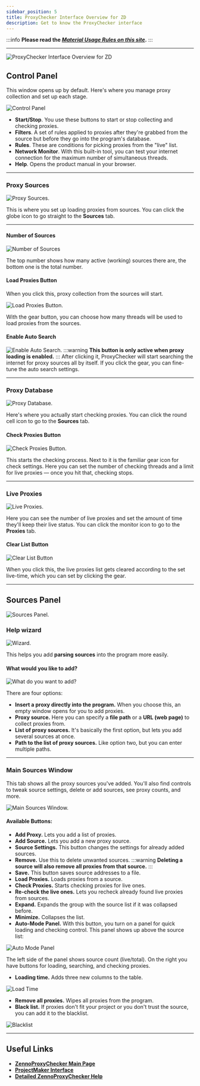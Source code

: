 ```yaml
---
sidebar_position: 5
title: ProxyChecker Interface Overview for ZD
description: Get to know the ProxyChecker interface
---
```


:::info **Please read the [*Material Usage Rules on this site*](../Disclaimer).**
:::
_______________________________________________
![ProxyChecker Interface Overview for ZD](./assets/ProxyChecker/ProxyCheck_pic14.png)
## Control Panel
This window opens up by default. Here's where you manage proxy collection and set up each stage.

![Control Panel](./assets/ProxyChecker/ProxyCheck_pic15.png)
- **Start/Stop**. You use these buttons to start or stop collecting and checking proxies.
- **Filters**. A set of rules applied to proxies after they're grabbed from the source but before they go into the program's database.
- **Rules**. These are conditions for picking proxies from the "live" list.
- **Network Monitor**. With this built-in tool, you can test your internet connection for the maximum number of simultaneous threads.
- **Help**. Opens the product manual in your browser.
_________________
### Proxy Sources
![Proxy Sources.](./assets/ProxyChecker/ProxyCheck_pic16.png)

This is where you set up loading proxies from sources. You can click the globe icon to go straight to the **Sources** tab.
_________________
#### Number of Sources
![Number of Sources](./assets/ProxyChecker/ProxyCheck_pic17.png)

The top number shows how many active (working) sources there are, the bottom one is the total number.
#### Load Proxies Button
When you click this, proxy collection from the sources will start.

![Load Proxies Button.](./assets/ProxyChecker/ProxyCheck_pic18.png)

With the gear button, you can choose how many threads will be used to load proxies from the sources.
#### Enable Auto Search
![Enable Auto Search.](./assets/ProxyChecker/ProxyCheck_pic19.png)
:::warning **This button is only active when proxy loading is enabled.**
:::
After clicking it, ProxyChecker will start searching the internet for proxy sources all by itself. If you click the gear, you can fine-tune the auto search settings.
_________________
### Proxy Database
![Proxy Database.](./assets/ProxyChecker/ProxyCheck_pic20.png)

Here's where you actually start checking proxies. You can click the round cell icon to go to the **Sources** tab.
#### Check Proxies Button
![Check Proxies Button.](./assets/ProxyChecker/ProxyCheck_pic21.png)

This starts the checking process. Next to it is the familiar gear icon for check settings. Here you can set the number of checking threads and a limit for live proxies — once you hit that, checking stops.
_________________
### Live Proxies
![Live Proxies.](./assets/ProxyChecker/ProxyCheck_pic22.png)

Here you can see the number of live proxies and set the amount of time they'll keep their live status. You can click the monitor icon to go to the **Proxies** tab.
#### Clear List Button
![Clear List Button](./assets/ProxyChecker/ProxyCheck_pic23.png)

When you click this, the live proxies list gets cleared according to the set live-time, which you can set by clicking the gear.
_________________
## Sources Panel
![Sources Panel.](./assets/ProxyChecker/ProxyCheck_pic24.png)
### Help wizard
![Wizard.](./assets/ProxyChecker/ProxyCheck_pic25.png)  

This helps you add **parsing sources** into the program more easily.
#### What would you like to add?
![What do you want to add?](./assets/ProxyChecker/ProxyCheck_pic26.png)

There are four options:
- **Insert a proxy directly into the program.** When you choose this, an empty window opens for you to add proxies.
- **Proxy source.** Here you can specify a **file path** or a **URL (web page)** to collect proxies from.
- **List of proxy sources.** It's basically the first option, but lets you add several sources at once.
- **Path to the list of proxy sources.** Like option two, but you can enter multiple paths.
_________________
### Main Sources Window
This tab shows all the proxy sources you've added. You'll also find controls to tweak source settings, delete or add sources, see proxy counts, and more.

![Main Sources Window.](./assets/ProxyChecker/ProxyCheck_pic27.png)
#### Available Buttons:
- **Add Proxy.** Lets you add a list of proxies.
- **Add Source.** Lets you add a new proxy source.
- **Source Settings.** This button changes the settings for already added sources.
- **Remove.** Use this to delete unwanted sources.
:::warning **Deleting a source will also remove all proxies from that source.**
:::
- **Save.** This button saves source addresses to a file.
- **Load Proxies.** Loads proxies from a source.
- **Check Proxies.** Starts checking proxies for live ones.
- **Re-check the live ones.** Lets you recheck already found live proxies from sources.
- **Expand.** Expands the group with the source list if it was collapsed before.
- **Minimize.** Collapses the list.
- **Auto-Mode Panel.** With this button, you turn on a panel for quick loading and checking control. This panel shows up above the source list:

![Auto Mode Panel](./assets/ProxyChecker/ProxyCheck_pic28.png)

The left side of the panel shows source count (live/total). On the right you have buttons for loading, searching, and checking proxies.
- **Loading time.** Adds three new columns to the table.

![Load Time](./assets/ProxyChecker/ProxyCheck_pic29.png)

- **Remove all proxies.** Wipes all proxies from the program.
- **Black list.** If proxies don't fit your project or you don't trust the source, you can add it to the blacklist.

![Blacklist](./assets/ProxyChecker/ProxyCheck_pic30.png)
_________________
## Useful Links
- [**ZennoProxyChecker Main Page**](https://zennolab.com/en/products/zennoproxychecker/)
- [**ProjectMaker Interface**](../category/интерфейс)
- [**Detailed ZennoProxyChecker Help**](https://zennolab.atlassian.net/wiki/spaces/EN/pages/475365507/ZennoProxyChecker)